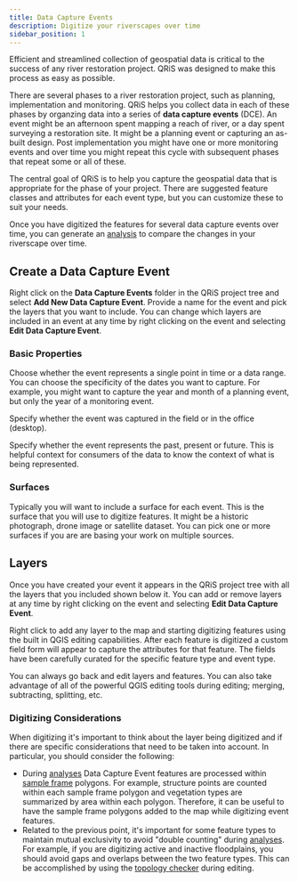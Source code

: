 ```yaml
---
title: Data Capture Events
description: Digitize your riverscapes over time
sidebar_position: 1
---
```


Efficient and streamlined collection of geospatial data is critical to the success of any river restoration project. QRiS was designed to make this process as easy as possible. 

There are several phases to a river restoration project, such as planning, implementation and monitoring. QRiS helps you collect data in each of these phases by organzing data into a series of **data capture events** (DCE). An event might be an afternoon spent mapping a reach of river, or a day spent surveying a restoration site. It might be a planning event or capturing an as-built design. Post implementation you might have one or more monitoring events and over time you might repeat this cycle with subsequent phases that repeat some or all of these.

The central goal of QRiS is to help you capture the geospatial data that is appropriate for the phase of your project. There are suggested feature classes and attributes for each event type, but you can customize these to suit your needs.

Once you have digitized the features for several data capture events over time, you can generate an [analysis](../analyses) to compare the changes in your riverscape over time.

## Create a Data Capture Event

Right click on the **Data Capture Events** folder in the QRiS project tree and select **Add New Data Capture Event**. Provide a name for the event and pick the layers that you want to include. You can change which layers are included in an event at any time by right clicking on the event and selecting **Edit Data Capture Event**.

### Basic Properties

Choose whether the event represents a single point in time or a data range. You can choose the specificity of the dates you want to capture. For example, you might want to capture the year and month of a planning event, but only the year of a monitoring event. 

Specify whether the event was captured in the field or in the office (desktop).

Specify whether the event represents the past, present or future. This is helpful context for consumers of the data to know the context of what is being represented.

### Surfaces

Typically you will want to include a surface for each event. This is the surface that you will use to digitize features. It might be a historic photograph, drone image or satellite dataset. You can pick one or more surfaces if you are are basing your work on multiple sources.

## Layers

Once you have created your event it appears in the QRiS project tree with all the layers that you included shown below it. You can add or remove layers at any time by right clicking on the event and selecting **Edit Data Capture Event**.

Right click to add any layer to the map and starting digitizing features using the built in QGIS editing capabilities. After each feature is digitized a custom field form will appear to capture the attributes for that feature. The fields have been carefully curated for the specific feature type and event type.

You can always go back and edit layers and features. You can also take advantage of all of the powerful QGIS editing tools during editing; merging, subtracting, splitting, etc.

### Digitizing Considerations

When digitizing it's important to think about the  layer being digitized and if there are specific considerations that need to be taken into account. In particular, you should consider the following:

- During [analyses](../analyses) Data Capture Event features are processed within [sample frame](../sample-frames) polygons. For example, structure points are counted within each sample frame polygon and vegetation types are summarized by area within each polygon. Therefore, it can be useful to have the sample frame polygons added to the map while digitizing event features.
- Related to the previous point, it's important for some feature types to maintain mutual exclusivity to avoid "double counting" during [analyses](../analyses). For example, if you are digitizing active and inactive floodplains, you should avoid gaps and overlaps between the two feature types. This can be accomplished by using the [topology checker](https://docs.qgis.org/3.40/en/docs/user_manual/plugins/core_plugins/plugins_topology_checker.html) during editing.

